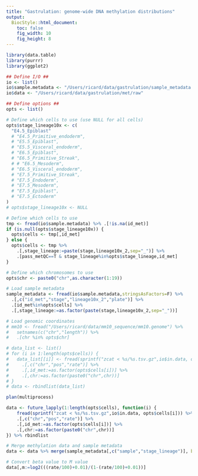 ```yaml
---
title: "Gastrulation: genome-wide DNA methylation distributions"
output:
  BiocStyle::html_document: 
    toc: false
    fig_width: 10
    fig_height: 8
---
```


```r
library(data.table)
library(purrr)
library(ggplot2)
```

```r

## Define I/O ##
io <- list()
io$sample.metadata <- "/Users/ricard/data/gastrulation/sample_metadata.txt"
io$data <- "/Users/ricard/data/gastrulation/met/raw"

## Define options ##
opts <- list()

# Define which cells to use (use NULL for all cells)
opts$stage_lineage10x <- c(
  "E4.5_Epiblast"
  # "E4.5_Primitive_endoderm",
  # "E5.5_Epiblast",
  # "E5.5_Visceral_endoderm",
  # "E6.5_Epiblast",
  # "E6.5_Primitive_Streak",
  # # "E6.5_Mesoderm",
  # "E6.5_Visceral_endoderm",
  # "E7.5_Primitive_Streak",
  # "E7.5_Endoderm",
  # "E7.5_Mesoderm",
  # "E7.5_Epiblast",
  # "E7.5_Ectoderm"
)
# opts$stage_lineage10x <- NULL

# Define which cells to use
tmp <- fread(io$sample.metadata) %>% .[!is.na(id_met)] 
if (is.null(opts$stage_lineage10x)) {
  opts$cells <- tmp[,id_met]
} else {
  opts$cells <- tmp %>%
    .[,stage_lineage:=paste(stage,lineage10x_2,sep="_")] %>%
    .[pass_metQC==T & stage_lineage%in%opts$stage_lineage,id_met]
}

# Define which chromosomes to use
opts$chr <- paste0("chr",as.character(1:19))
```

<!-- load metadata -->
```r
# Load sample metadata
sample_metadata <- fread(io$sample.metadata,stringsAsFactors=F) %>% 
  .[,c("id_met","stage","lineage10x_2","plate")] %>%
  .[id_met%in%opts$cells] %>%
  .[,stage_lineage:=as.factor(paste(stage,lineage10x_2,sep="_"))]

# Load genomic coordinates
# mm10 <- fread("/Users/ricard/data/mm10_sequence/mm10.genome") %>% 
#   setnames(c("chr","length")) %>% 
#   .[chr %in% opts$chr]
```

<!-- Load DNA methylation rate per cell  -->
```r
# data_list <- list()
# for (i in 1:length(opts$cells)) {
#   data_list[[i]] <- fread(sprintf("zcat < %s/%s.tsv.gz",io$in.data, opts$cells[i])) %>% 
#     .[,c("chr","pos","rate")] %>%
#     .[,id_met:=as.factor(opts$cells[i])] %>% 
#     .[,chr:=as.factor(paste0("chr",chr))]
# }
# data <- rbindlist(data_list)

plan(multiprocess)

data <- future_lapply(1:length(opts$cells), function(i) {
    fread(sprintf("zcat < %s/%s.tsv.gz",io$in.data, opts$cells[i])) %>% 
    .[,c("chr","pos","rate")] %>%
    .[,id_met:=as.factor(opts$cells[i])] %>% 
    .[,chr:=as.factor(paste0("chr",chr))]
}) %>% rbindlist
```

<!-- Parse data -->
```r
# Merge methylation data and sample metadata
data <- data %>% merge(sample_metadata[,c("sample","stage_lineage")], by="sample")

# Convert beta value to M value
data[,m:=log2(((rate/100)+0.01)/(1-(rate/100)+0.01))]
```
